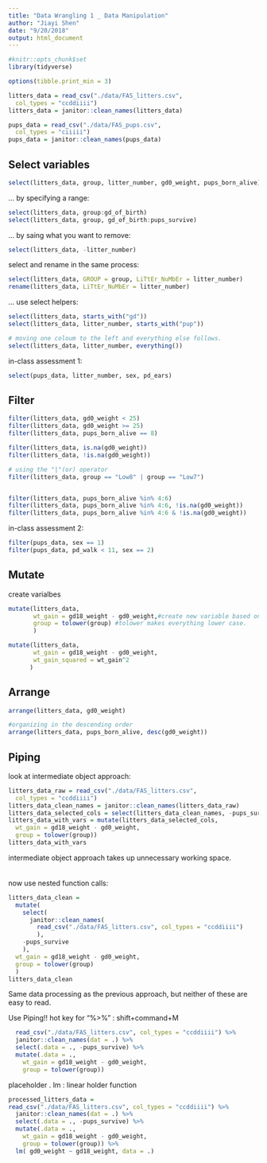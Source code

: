 ```yaml
---
title: "Data Wrangling 1 _ Data Manipulation"
author: "Jiayi Shen"
date: "9/20/2018"
output: html_document
---
```


```r
#knitr::opts_chunk$set
library(tidyverse)
```

```r
options(tibble.print_min = 3)

litters_data = read_csv("./data/FAS_litters.csv",
  col_types = "ccddiiii")
litters_data = janitor::clean_names(litters_data)

pups_data = read_csv("./data/FAS_pups.csv",
  col_types = "ciiiii")
pups_data = janitor::clean_names(pups_data)

```


## Select variables

```r
select(litters_data, group, litter_number, gd0_weight, pups_born_alive)
```


... by specifying a range:
```r
select(litters_data, group:gd_of_birth)
select(litters_data, group, gd_of_birth:pups_survive)
```


... by saing what you want to remove:
```r
select(litters_data, -litter_number)
```

select and rename in the same process:
```r
select(litters_data, GROUP = group, LiTtEr_NuMbEr = litter_number)
rename(litters_data, LiTtEr_NuMbEr = litter_number)
```

... use select helpers:
```r
select(litters_data, starts_with("gd"))
select(litters_data, litter_number, starts_with("pup"))

# moving one coloum to the left and everything else follows.
select(litters_data, litter_number, everything())
```

in-class assessment 1:
```r
select(pups_data, litter_number, sex, pd_ears)
```



## Filter

```r
filter(litters_data, gd0_weight < 25)
filter(litters_data, gd0_weight >= 25)
filter(litters_data, pups_born_alive == 8)

filter(litters_data, is.na(gd0_weight))
filter(litters_data, !is.na(gd0_weight))

# using the "|"(or) operator
filter(litters_data, group == "Low8" | group == "Low7")


filter(litters_data, pups_born_alive %in% 4:6)
filter(litters_data, pups_born_alive %in% 4:6, !is.na(gd0_weight))
filter(litters_data, pups_born_alive %in% 4:6 & !is.na(gd0_weight))
```

in-class assessment 2:
```r
filter(pups_data, sex == 1)
filter(pups_data, pd_walk < 11, sex == 2)
```

## Mutate
create varialbes 

```r
mutate(litters_data,
       wt_gain = gd18_weight - gd0_weight,#create new variable based on old varialbes
       group = tolower(group) #tolower makes everything lower case. 
       )

mutate(litters_data,
       wt_gain = gd18_weight - gd0_weight,
       wt_gain_squared = wt_gain^2
      )
```

## Arrange
```r
arrange(litters_data, gd0_weight)

#organizing in the descending order
arrange(litters_data, pups_born_alive, desc(gd0_weight))
```


## Piping

look at intermediate object approach:
```r
litters_data_raw = read_csv("./data/FAS_litters.csv",
  col_types = "ccddiiii")
litters_data_clean_names = janitor::clean_names(litters_data_raw)
litters_data_selected_cols = select(litters_data_clean_names, -pups_survive)
litters_data_with_vars = mutate(litters_data_selected_cols, 
  wt_gain = gd18_weight - gd0_weight,
  group = tolower(group))
litters_data_with_vars
```
intermediate object approach takes up unnecessary working space.\
\
\
now use nested function calls:
```r
litters_data_clean = 
  mutate(
    select(
      janitor::clean_names(
        read_csv("./data/FAS_litters.csv", col_types = "ccddiiii")
        ), 
    -pups_survive
    ),
  wt_gain = gd18_weight - gd0_weight,
  group = tolower(group)
  )
litters_data_clean
```
Same data processing as the previous approach, but neither of these are easy to read.


Use Piping!!
hot key for "%>%" : shift+command+M
```r
  read_csv("./data/FAS_litters.csv", col_types = "ccddiiii") %>%
  janitor::clean_names(dat = .) %>%
  select(.data = ., -pups_survive) %>%
  mutate(.data = .,
    wt_gain = gd18_weight - gd0_weight,
    group = tolower(group))
```

placeholder . 
lm : linear holder function
```r
processed_litters_data =   
read_csv("./data/FAS_litters.csv", col_types = "ccddiiii") %>%
  janitor::clean_names(dat = .) %>%
  select(.data = ., -pups_survive) %>%
  mutate(.data = .,
    wt_gain = gd18_weight - gd0_weight,
    group = tolower(group)) %>% 
  lm( gd0_weight ~ gd18_weight, data = .)
```

